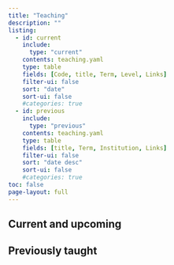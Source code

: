 ```yaml
---
title: "Teaching"
description: "" 
listing:
  - id: current
    include: 
      type: "current"
    contents: teaching.yaml
    type: table
    fields: [Code, title, Term, Level, Links]
    filter-ui: false
    sort: "date"
    sort-ui: false
    #categories: true
  - id: previous
    include: 
      type: "previous"
    contents: teaching.yaml
    type: table
    fields: [title, Term, Institution, Links]
    filter-ui: false
    sort: "date desc"
    sort-ui: false
    #categories: true
toc: false    
page-layout: full
---
```


<!-- See about omitting columns by table -->

## Current and upcoming

:::{#current}
:::

## Previously taught

:::{#previous}
:::
